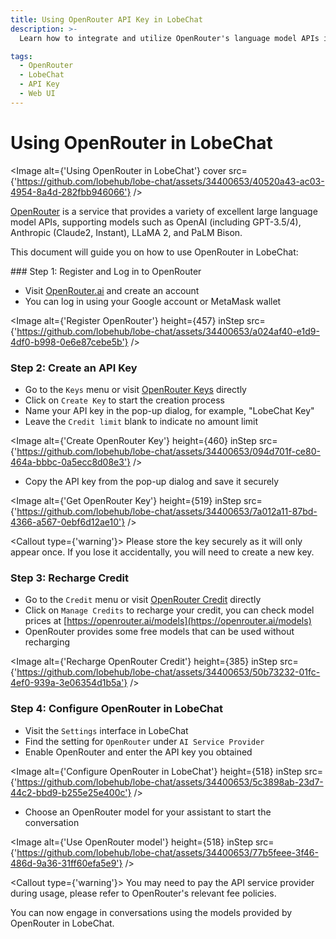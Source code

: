 ```yaml
---
title: Using OpenRouter API Key in LobeChat
description: >-
  Learn how to integrate and utilize OpenRouter's language model APIs in LobeChat. Follow these steps to register, create an API key, recharge credit, and configure OpenRouter for seamless conversations.

tags:
  - OpenRouter
  - LobeChat
  - API Key
  - Web UI
---
```


# Using OpenRouter in LobeChat

<Image alt={'Using OpenRouter in LobeChat'} cover src={'https://github.com/lobehub/lobe-chat/assets/34400653/40520a43-ac03-4954-8a4d-282fbb946066'} />

[OpenRouter](https://openrouter.ai/) is a service that provides a variety of excellent large language model APIs, supporting models such as OpenAI (including GPT-3.5/4), Anthropic (Claude2, Instant), LLaMA 2, and PaLM Bison.

This document will guide you on how to use OpenRouter in LobeChat:

<Steps>
  ### Step 1: Register and Log in to OpenRouter

  - Visit [OpenRouter.ai](https://openrouter.ai/) and create an account
  - You can log in using your Google account or MetaMask wallet

  <Image alt={'Register OpenRouter'} height={457} inStep src={'https://github.com/lobehub/lobe-chat/assets/34400653/a024af40-e1d9-4df0-b998-0e6e87cebe5b'} />

  ### Step 2: Create an API Key

  - Go to the `Keys` menu or visit [OpenRouter Keys](https://openrouter.ai/keys) directly
  - Click on `Create Key` to start the creation process
  - Name your API key in the pop-up dialog, for example, "LobeChat Key"
  - Leave the `Credit limit` blank to indicate no amount limit

  <Image alt={'Create OpenRouter Key'} height={460} inStep src={'https://github.com/lobehub/lobe-chat/assets/34400653/094d701f-ce80-464a-bbbc-0a5ecc8d08e3'} />

  - Copy the API key from the pop-up dialog and save it securely

  <Image alt={'Get OpenRouter Key'} height={519} inStep src={'https://github.com/lobehub/lobe-chat/assets/34400653/7a012a11-87bd-4366-a567-0ebf6d12ae10'} />

  <Callout type={'warning'}>
    Please store the key securely as it will only appear once. If you lose it accidentally, you will
    need to create a new key.
  </Callout>

  ### Step 3: Recharge Credit

  - Go to the `Credit` menu or visit [OpenRouter Credit](https://openrouter.ai/credits) directly
  - Click on `Manage Credits` to recharge your credit, you can check model prices at [https://openrouter.ai/models](https://openrouter.ai/models)
  - OpenRouter provides some free models that can be used without recharging

  <Image alt={'Recharge OpenRouter Credit'} height={385} inStep src={'https://github.com/lobehub/lobe-chat/assets/34400653/50b73232-01fc-4ef0-939a-3e06354d1b5a'} />

  ### Step 4: Configure OpenRouter in LobeChat

  - Visit the `Settings` interface in LobeChat
  - Find the setting for `OpenRouter` under `AI Service Provider`
  - Enable OpenRouter and enter the API key you obtained

  <Image alt={'Configure OpenRouter in LobeChat'} height={518} inStep src={'https://github.com/lobehub/lobe-chat/assets/34400653/5c3898ab-23d7-44c2-bbd9-b255e25e400c'} />

  - Choose an OpenRouter model for your assistant to start the conversation

  <Image alt={'Use OpenRouter model'} height={518} inStep src={'https://github.com/lobehub/lobe-chat/assets/34400653/77b5feee-3f46-486d-9a36-31ff60efa5e9'} />

  <Callout type={'warning'}>
    You may need to pay the API service provider during usage, please refer to OpenRouter's relevant
    fee policies.
  </Callout>
</Steps>

You can now engage in conversations using the models provided by OpenRouter in LobeChat.
